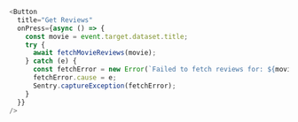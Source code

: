 ```javascript
<Button
  title="Get Reviews"
  onPress={async () => {
    const movie = event.target.dataset.title;
    try {
      await fetchMovieReviews(movie);
    } catch (e) {
      const fetchError = new Error(`Failed to fetch reviews for: ${movie}`);
      fetchError.cause = e;
      Sentry.captureException(fetchError);
    }
  }}
/>
```
